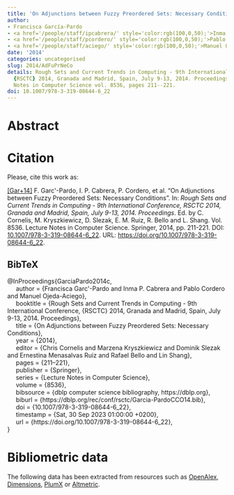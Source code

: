 ```yaml
---
title: 'On Adjunctions between Fuzzy Preordered Sets: Necessary Conditions'
author:
- Francisca García-Pardo
- <a href='/people/staff/ipcabrera/' style='color:rgb(100,0,50);'>Inma P. Cabrera</a>
- <a href='/people/staff/pcordero/' style='color:rgb(100,0,50);'>Pablo Cordero</a>
- <a href='/people/staff/aciego/' style='color:rgb(100,0,50);'>Manuel Ojeda-Aciego</a>
date: '2014'
categories: uncategorised
slug: 2014/AdFuPrNeCo
details: Rough Sets and Current Trends in Computing - 9th International Conference,
  {RSCTC} 2014, Granada and Madrid, Spain, July 9-13, 2014. Proceedings , Lecture
  Notes in Computer Science vol. 8536, pages 211--221.
doi: 10.1007/978-3-319-08644-6_22
---
```




# Abstract










# Citation
Please, cite this work as:


<a name=bib-GarciaPardo2014c></a>[[Gar+14]](#cite-GarciaPardo2014c) F. Garc\'\ia-Pardo, I. P. Cabrera, P. Cordero, et al. “On Adjunctions between Fuzzy Preordered Sets: Necessary Conditions”. In: _Rough Sets and Current Trends in Computing - 9th International Conference, RSCTC 2014, Granada and Madrid, Spain, July 9-13, 2014. Proceedings_. Ed. by C. Cornelis, M. Kryszkiewicz, D. Slezak, E. M. Ruiz, R. Bello and L. Shang. Vol. 8536. Lecture Notes in Computer Science. Springer, 2014, pp. 211-221. DOI: [10.1007/978-3-319-08644-6\_22](https://doi.org/10.1007%2F978-3-319-08644-6%5C_22). URL: [https://doi.org/10.1007/978-3-319-08644-6\_22](https://doi.org/10.1007/978-3-319-08644-6\_22).

::: {.callout-note appearance="minimal" collapse=true}

## BibTeX

@InProceedings{GarciaPardo2014c,<br>&nbsp;&nbsp;&nbsp;&nbsp;  author = {Francisca Garc\'\ia-Pardo and Inma P. Cabrera and Pablo Cordero and Manuel Ojeda-Aciego},<br>&nbsp;&nbsp;&nbsp;&nbsp;  booktitle = {Rough Sets and Current Trends in Computing - 9th International Conference, {RSCTC} 2014, Granada and Madrid, Spain, July 9-13, 2014. Proceedings},<br>&nbsp;&nbsp;&nbsp;&nbsp;  title = {On Adjunctions between Fuzzy Preordered Sets: Necessary Conditions},<br>&nbsp;&nbsp;&nbsp;&nbsp;  year = {2014},<br>&nbsp;&nbsp;&nbsp;&nbsp;  editor = {Chris Cornelis and Marzena Kryszkiewicz and Dominik Slezak and Ernestina Menasalvas Ruiz and Rafael Bello and Lin Shang},<br>&nbsp;&nbsp;&nbsp;&nbsp;  pages = {211--221},<br>&nbsp;&nbsp;&nbsp;&nbsp;  publisher = {Springer},<br>&nbsp;&nbsp;&nbsp;&nbsp;  series = {Lecture Notes in Computer Science},<br>&nbsp;&nbsp;&nbsp;&nbsp;  volume = {8536},<br>&nbsp;&nbsp;&nbsp;&nbsp;  bibsource = {dblp computer science bibliography, https://dblp.org},<br>&nbsp;&nbsp;&nbsp;&nbsp;  biburl = {https://dblp.org/rec/conf/rsctc/Garcia-PardoCCO14.bib},<br>&nbsp;&nbsp;&nbsp;&nbsp;  doi = {10.1007/978-3-319-08644-6\_22},<br>&nbsp;&nbsp;&nbsp;&nbsp;  timestamp = {Sat, 30 Sep 2023 01:00:00 +0200},<br>&nbsp;&nbsp;&nbsp;&nbsp;  url = {https://doi.org/10.1007/978-3-319-08644-6\_22},<br>}

:::



# Bibliometric data


The following data has been extracted from resources such as [OpenAlex](https://openalex.org/), [Dimensions](https://app.dimensions.ai/), [PlumX](https://www.elsevier.com/insights/metrics/plumx) or [Altmetric](https://www.altmetric.com/).

<div style="display: flex; justify-content: center; align-items: center; height: 100%;">
<span class="__dimensions_badge_embed__" data-doi="10.1007/978-3-319-08644-6_22" data-legend="always"></span></div><script async src="https://badge.dimensions.ai/badge.js" charset="utf-8"></script>

<div style="display: flex; justify-content: center; align-items: center; height: 100%;">
<a href="https://plu.mx/plum/a/?doi=10.1007/978-3-319-08644-6_22" class="plumx-details" data-site="plum" data-hide-when-empty="true">On Adjunctions between Fuzzy Preordered Sets: Necessary Conditions</a></div>

<div style="display: flex; justify-content: center; align-items: center; height: 100%;">
<script type="text/javascript" src="https://d1bxh8uas1mnw7.cloudfront.net/assets/embed.js"></script><div data-badge-type="medium-donut" class="altmetric-embed" data-badge-details="right" data-doi="10.1007/978-3-319-08644-6_22"></div></div>


## Cites

The following graph plots the number of cites received by this work from its publication, on a yearly basis.

```r
#| echo: false
#| results: asis
#| warning: false
#| message: false
source(here::here('scripts', 'manage_publications.R'))
df <- readRDS('citation_history.rds')
plot_citation_history(df)
```



## Papers citing this work

The following is a non-exhaustive list of papers that cite this work:


<a name=bib-Garcia_Pardo_2015></a>[[1]](#cite-Garcia_Pardo_2015) F. Garcia-Pardo, I. Cabrera, P. Cordero, et al. “On Fuzzy Preordered Sets and Monotone Galois Connections”. In: _2015 IEEE Symposium Series on Computational Intelligence_. IEEE, Dec. 2015, p. 990–994. DOI: [10.1109/ssci.2015.144](https://doi.org/10.1109%2Fssci.2015.144). URL: [http://dx.doi.org/10.1109/ssci.2015.144](http://dx.doi.org/10.1109/ssci.2015.144).

